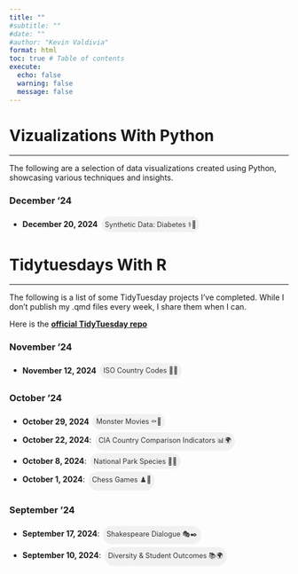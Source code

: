 ```yaml
---
title: ""
#subtitle: ""
#date: ""
#author: "Kevin Valdivia"
format: html
toc: true # Table of contents
execute: 
  echo: false
  warning: false
  message: false
---
```


```{=html}
<style>
.chip-link {
    display: inline-block;
    padding: 0.5em;
    margin: 0.2em;
    background-color: #f1f1f1;
    border-radius: 16px;
    font-size: 0.9em;
    color: #333;
    text-decoration: none;
}
.chip-link:hover {
    background-color: #e0e0e0;
}
</style>
```
# Vizualizations With Python

---------

The following are a selection of data visualizations created using Python, showcasing various techniques and insights.

### December '24
-   **December 20, 2024** <a href="../python_projects/synthetic_diabetes_data.qmd" class="chip-link">Synthetic Data: Diabetes ⚕💉️</a>


# Tidytuesdays With R

---------

The following is a list of some TidyTuesday projects I’ve completed. While I don’t publish my .qmd files every week, I share them when I can.

Here is the [**official TidyTuesday repo**](https://github.com/rfordatascience/tidytuesday)

### November '24

-   **November 12, 2024** <a href="country_code.qmd" class="chip-link">ISO Country Codes 🍭🌐</a>

### October '24

-   **October 29, 2024** <a href="monsters.qmd" class="chip-link">Monster Movies ⚰️👻</a>
-   **October 22, 2024**: <a href="CIA_Factbook/cia_factbook.qmd" class="chip-link">CIA Country Comparison Indicators 📊🌍</a>
-   **October 8, 2024**: <a href="biodiversity_national_parks.qmd" class="chip-link">National Park Species 🌲🦉</a>
-   **October 1, 2024**: <a href="chess_matches.qmd" class="chip-link">Chess Games ♟️🎯</a>

### September '24

-   **September 17, 2024**: <a href="shakespeare_words.qmd" class="chip-link">Shakespeare Dialogue 🎭✒️</a>
-   **September 10, 2024**: <a href="school_income.qmd" class="chip-link">Diversity & Student Outcomes 📚🌍</a>

